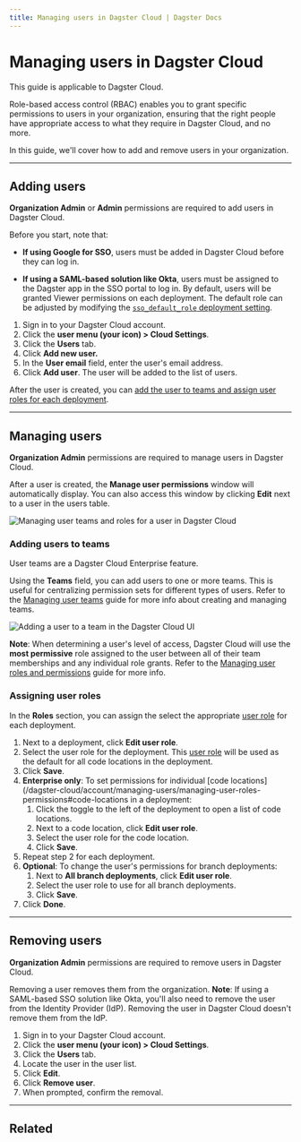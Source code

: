 ```yaml
---
title: Managing users in Dagster Cloud | Dagster Docs
---
```


# Managing users in Dagster Cloud

<Note>This guide is applicable to Dagster Cloud.</Note>

Role-based access control (RBAC) enables you to grant specific permissions to users in your organization, ensuring that the right people have appropriate access to what they require in Dagster Cloud, and no more.

In this guide, we'll cover how to add and remove users in your organization.

---

## Adding users

<Note>
  <strong>Organization Admin</strong> or <strong>Admin</strong> permissions are
  required to add users in Dagster Cloud.
</Note>

Before you start, note that:

- **If using Google for SSO**, users must be added in Dagster Cloud before they can log in.

- **If using a SAML-based solution like Okta**, users must be assigned to the Dagster app in the SSO portal to log in. By default, users will be granted Viewer permissions on each deployment. The default role can be adjusted by modifying the [`sso_default_role` deployment setting](/dagster-cloud/managing-deployments/deployment-settings-reference#sso-default-role).

1. Sign in to your Dagster Cloud account.
2. Click the **user menu (your icon) > Cloud Settings**.
3. Click the **Users** tab.
4. Click **Add new user.**
5. In the **User email** field, enter the user's email address.
6. Click **Add user**. The user will be added to the list of users.

After the user is created, you can [add the user to teams and assign user roles for each deployment](#managing-users).

---

## Managing users

<Note>
  <strong>Organization Admin</strong> permissions are required to manage users
  in Dagster Cloud.
</Note>

After a user is created, the **Manage user permissions** window will automatically display. You can also access this window by clicking **Edit** next to a user in the users table.

<Image
alt="Managing user teams and roles for a user in Dagster Cloud"
src="/images/dagster-cloud/user-token-management/manage-new-user-permissions.png"
width={1792}
height={1474}
/>

### Adding users to teams

<Note>User teams are a Dagster Cloud Enterprise feature.</Note>

Using the **Teams** field, you can add users to one or more teams. This is useful for centralizing permission sets for different types of users. Refer to the [Managing user teams](/dagster-cloud/account/managing-users/managing-user-teams) guide for more info about creating and managing teams.

<Image
alt="Adding a user to a team in the Dagster Cloud UI"
src="/images/dagster-cloud/user-token-management/add-user-to-teams.png"
width={1742}
height={376}
/>

**Note**: When determining a user's level of access, Dagster Cloud will use the **most permissive** role assigned to the user between all of their team memberships and any individual role grants. Refer to the [Managing user roles and permissions](/dagster-cloud/account/managing-users/managing-user-roles-permissions#applying-role-overrides) guide for more info.

### Assigning user roles

In the **Roles** section, you can assign the select the appropriate [user role](/dagster-cloud/account/managing-users/managing-user-roles-permissions) for each deployment.

1. Next to a deployment, click **Edit user role**.
2. Select the user role for the deployment. This [user role](/dagster-cloud/account/managing-users/managing-user-roles-permissions) will be used as the default for all code locations in the deployment.
3. Click **Save**.
4. **Enterprise only**: To set permissions for individual \[code locations]\(/dagster-cloud/account/managing-users/managing-user-roles-permissions#code-locations in a deployment:
   1. Click the toggle to the left of the deployment to open a list of code locations.
   2. Next to a code location, click **Edit user role**.
   3. Select the user role for the code location.
   4. Click **Save**.
5. Repeat step 2 for each deployment.
6. **Optional**: To change the user's permissions for branch deployments:
   1. Next to **All branch deployments**, click **Edit user role**.
   2. Select the user role to use for all branch deployments.
   3. Click **Save**.
7. Click **Done**.

---

## Removing users

<Note>
  <strong>Organization Admin</strong> permissions are required to remove users
  in Dagster Cloud.
</Note>

Removing a user removes them from the organization. **Note**: If using a SAML-based SSO solution like Okta, you'll also need to remove the user from the Identity Provider (IdP). Removing the user in Dagster Cloud doesn't remove them from the IdP.

1. Sign in to your Dagster Cloud account.
2. Click the **user menu (your icon) > Cloud Settings**.
3. Click the **Users** tab.
4. Locate the user in the user list.
5. Click **Edit**.
6. Click **Remove user**.
7. When prompted, confirm the removal.

---

## Related

<ArticleList>
  <ArticleListItem
    href="/dagster-cloud/account/managing-users/managing-user-roles-permissions"
    title="Managing user roles and permissions"
  ></ArticleListItem>
  <ArticleListItem
    href="/dagster-cloud/account/managing-users/managing-user-teams"
    title="Managing user teams"
  ></ArticleListItem>
  <ArticleListItem
    href="/dagster-cloud/account/authentication"
    title="SSO and SAML authentication"
  ></ArticleListItem>
</ArticleList>
